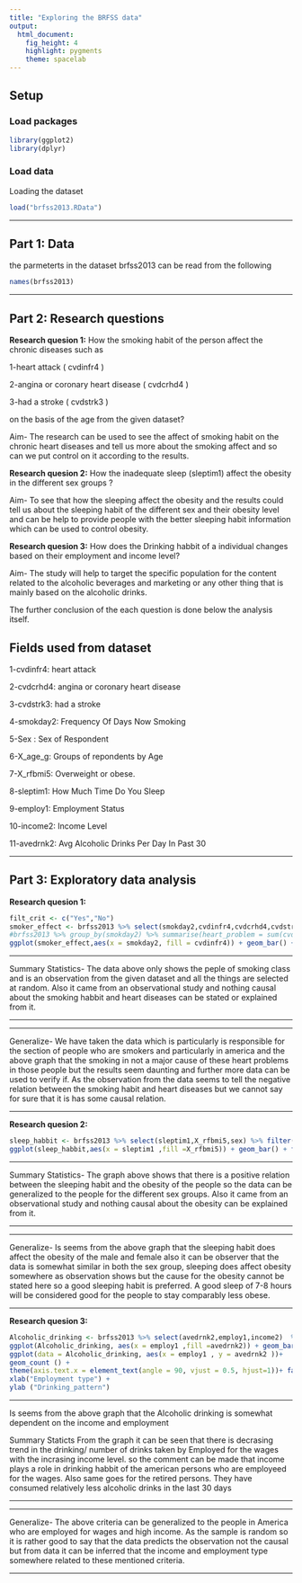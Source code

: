 ---
title: "Exploring the BRFSS data"
output: 
  html_document: 
    fig_height: 4
    highlight: pygments
    theme: spacelab
---

## Setup

### Load packages

```{r load-packages, message = FALSE}
library(ggplot2)
library(dplyr)
```

### Load data
Loading the dataset

```{r load-data}
load("brfss2013.RData")
```



* * *

## Part 1: Data
the parmeterts in the dataset brfss2013 can be read from the following
```{r}
names(brfss2013)
```


* * *

## Part 2: Research questions

**Research quesion 1:**
How the smoking habit of the person affect the chronic diseases such as 

1-heart attack ( cvdinfr4 )

2-angina or coronary heart disease ( cvdcrhd4 )

3-had a stroke ( cvdstrk3 ) 

on the basis of the age from the given dataset?

Aim- The research can be used to see the affect of smoking habit on the chronic heart diseases and tell us more about the smoking affect and so can we put control on it according to the results. 

**Research quesion 2:**
How the inadequate sleep (sleptim1) affect the obesity in the different sex groups ?

Aim- To see that how the sleeping affect the obesity and the results could tell us about the sleeping habit of the different sex and their obesity level and can be help to provide people with the better sleeping habit information
which can be used to control obesity.

**Research quesion 3:**
How does the Drinking habbit of a individual changes based on their employment and income level?

Aim- The study will help to target the specific population for the content related to the alcoholic beverages and marketing or any other thing that is mainly based on the alcoholic drinks.

The further conclusion of the each question is done below the analysis itself.

## Fields used from dataset
 
1-cvdinfr4: heart attack 

2-cvdcrhd4: angina or coronary heart disease

3-cvdstrk3: had a stroke

4-smokday2: Frequency Of Days Now Smoking

5-Sex    :  Sex of Respondent

6-X_age_g:  Groups of repondents by Age

7-X_rfbmi5: Overweight or obese.

8-sleptim1: How Much Time Do You Sleep

9-employ1: Employment Status

10-income2: Income Level

11-avedrnk2: Avg Alcoholic Drinks Per Day In Past 30

* * *

## Part 3: Exploratory data analysis

**Research quesion 1:**

```{r}
filt_crit <- c("Yes","No")
smoker_effect <- brfss2013 %>% select(smokday2,cvdinfr4,cvdcrhd4,cvdstrk3,X_age_g) %>% filter(cvdinfr4 %in% filt_crit) %>% filter(cvdcrhd4 %in% filt_crit) %>% filter(cvdstrk3 %in% filt_crit)
#brfss2013 %>% group_by(smokday2) %>% summarise(heart_problem = sum(cvdinfr4 == "Yes")/n())
ggplot(smoker_effect,aes(x = smokday2, fill = cvdinfr4)) + geom_bar() +facet_grid(~X_age_g) + coord_flip() +                     ggtitle("Smoking Affect on heart")

```

* * * 

Summary Statistics- 
The data above only shows the peple of smoking class and is an observation from the given dataset and all the things are selected at random. Also it came from an observational study and nothing causal about the smoking habbit and heart diseases can be stated or explained from it.

* * *

* * *

Generalize-
We have taken the  data which is particularly is responsible for the section of people who are smokers and particularly in america and the above graph that the smoking in not a major cause of these heart problems in those people but the results seem daunting and further more data can be used to verify if. As the observation from the data seems to tell the negative relation between the smoking habit and heart diseases but we cannot say for sure that it is has some causal relation.   

* * *


**Research quesion 2:**

```{r}
sleep_habbit <- brfss2013 %>% select(sleptim1,X_rfbmi5,sex) %>% filter(sex %in% c("Male","Female")) %>% filter(!is.na(sleptim1)) %>% filter(X_rfbmi5 %in% c("Yes", "No"))
ggplot(sleep_habbit,aes(x = sleptim1 ,fill =X_rfbmi5)) + geom_bar() + facet_grid(~sex) + coord_flip() + ggtitle("Affect of Sleeping")

```

* * *

Summary Statistics-
The graph above shows that there is a positive relation between the sleeping habit and the obesity of the people so the data can be generalized to the people for the different sex groups. Also it came from an observational study and nothing causal about the obesity can be explained from it.

* * *

* * *

Generalize-
Is seems from the above graph that the sleeping habit does affect the obesity of the male and female also it can be observer that the data is somewhat similar in both the sex group, sleeping does affect obesity somewhere as observation shows but the cause for the obesity cannot be stated here so a good sleeping habit is preferred.
A good sleep of 7-8 hours will be considered good for the people to stay comparably less obese.

* * *


**Research quesion 3:**

```{r}
Alcoholic_drinking <- brfss2013 %>% select(avedrnk2,employ1,income2)  %>% filter(!is.na(income2)) %>% filter(!is.na(avedrnk2))
ggplot(Alcoholic_drinking, aes(x = employ1 ,fill =avedrnk2)) + geom_bar() + facet_grid(~income2) + ggtitle("Drinking habbit on the basis of income and employment")
ggplot(data = Alcoholic_drinking, aes(x = employ1 , y = avedrnk2 ))+
geom_count () + 
theme(axis.text.x = element_text(angle = 90, vjust = 0.5, hjust=1))+ facet_grid(~income2) + coord_flip()+
xlab("Employment type") +
ylab ("Drinking_pattern")

```

* * * 
Is seems from the above graph that the Alcoholic drinking is somewhat dependent on the income and employment

Summary Staticts
From the graph it can be seen that there is decrasing trend in the drinking/ number of drinks taken by Employed for the wages with the incrasing income level.  so the comment can be made that income plays a role in drinking habbit of the american persons who are employeed for the wages. Also same goes for the retired persons. They have consumed relatively less alcoholic drinks in the last 30 days 

* * *

* * *

Generalize-
The above criteria can be generalized to the people in America who are employed for wages and high income.
As the sample is random so it is rather good to say that the data predicts the observation not the causal but from data it can be inferred that the income and employment type somewhere related to these mentioned criteria.

* * *
